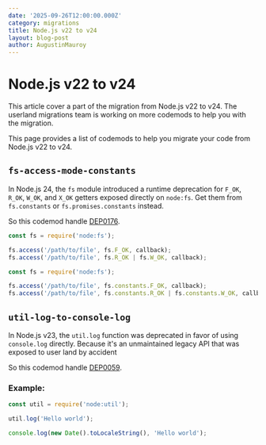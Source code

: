 ```yaml
---
date: '2025-09-26T12:00:00.000Z'
category: migrations
title: Node.js v22 to v24
layout: blog-post
author: AugustinMauroy
---
```


# Node.js v22 to v24

<AlertBox level="warning" title="!">
  This article cover a part of the migration from Node.js v22 to v24. The
  userland migrations team is working on more codemods to help you with the
  migration.
</AlertBox>

This page provides a list of codemods to help you migrate your code from Node.js v22 to v24.

## `fs-access-mode-constants`

In Node.js 24, the `fs` module introduced a runtime deprecation for `F_OK`, `R_OK`, `W_OK`, and `X_OK` getters exposed directly on `node:fs`. Get them from `fs.constants` or `fs.promises.constants` instead.

So this codemod handle [DEP0176](https://nodejs.org/api/deprecations.html#DEP0176).

```js displayName="Before"
const fs = require('node:fs');

fs.access('/path/to/file', fs.F_OK, callback);
fs.access('/path/to/file', fs.R_OK | fs.W_OK, callback);
```

```js displayName="After"
const fs = require('node:fs');

fs.access('/path/to/file', fs.constants.F_OK, callback);
fs.access('/path/to/file', fs.constants.R_OK | fs.constants.W_OK, callback);
```

## `util-log-to-console-log`

In Node.js v23, the `util.log` function was deprecated in favor of using `console.log` directly. Because it's an unmaintained legacy API that was exposed to user land by accident

So this codemod handle [DEP0059](https://nodejs.org/api/deprecations.html#DEP0059).

### Example:

```js displayName="Before"
const util = require('node:util');

util.log('Hello world');
```

```js displayName="After"
console.log(new Date().toLocaleString(), 'Hello world');
```
